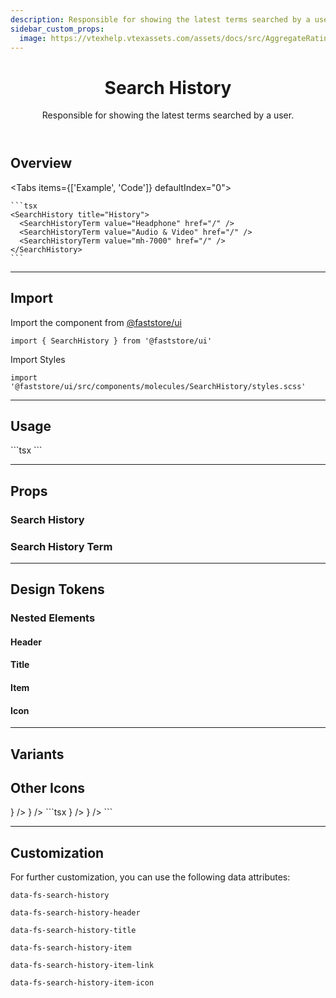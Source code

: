 ```yaml
---
description: Responsible for showing the latest terms searched by a user.
sidebar_custom_props:
  image: https://vtexhelp.vtexassets.com/assets/docs/src/AggregateRating___a8300916874f5a11de7633b7cabc12e9.png
---
```



<header>

# Search History

Responsible for showing the latest terms searched by a user.

</header>

## Overview

<Tabs items={['Example', 'Code']} defaultIndex="0">
  <Tab>
    <OverviewSection>
      <SearchHistory title="History">
        <SearchHistoryTerm value="Headphone" href="/" />
        <SearchHistoryTerm value="Audio & Video" href="/" />
        <SearchHistoryTerm value="mh-7000" href="/" />
      </SearchHistory>
    </OverviewSection>
  </Tab>
  <Tab>

    ```tsx
    <SearchHistory title="History">
      <SearchHistoryTerm value="Headphone" href="/" />
      <SearchHistoryTerm value="Audio & Video" href="/" />
      <SearchHistoryTerm value="mh-7000" href="/" />
    </SearchHistory>
    ```

  </Tab>
</Tabs>

---

## Import

Import the component from <a href="https://www.faststore.dev/reference/ui/get-started-faststore-ui">@faststore/ui</a>

```tsx
import { SearchHistory } from '@faststore/ui'
```

Import Styles

```tsx
import '@faststore/ui/src/components/molecules/SearchHistory/styles.scss'
```

---

## Usage

<OverviewSection>
  <SearchHistory title="History">
    <SearchHistoryTerm value="Headphone" href="/" />
    <SearchHistoryTerm value="Audio & Video" href="/" />
    <SearchHistoryTerm value="mh-7000" href="/" />
  </SearchHistory>
</OverviewSection>
```tsx
<SearchHistory title="History">
  <SearchHistoryTerm value="Headphone" href="/" />
  <SearchHistoryTerm value="Audio & Video" href="/" />
  <SearchHistoryTerm value="mh-7000" href="/" />
</SearchHistory>
```

---

## Props

### Search History

<PropsSection name="SearchHistory" />

### Search History Term

<PropsSection name="SearchHistoryTerm" />

---

## Design Tokens

<TokenTable>
  <TokenRow
    token="--fs-search-history-padding-top"
    value="var(--fs-spacing-2)"
  />
  <TokenRow
    token="--fs-search-history-padding-right"
    value="var(--fs-spacing-3)"
  />
  <TokenRow
    token="--fs-search-history-padding-bottom"
    value="var(--fs-search-history-padding-top)"
  />
  <TokenRow
    token="--fs-search-history-padding-left"
    value="var(--fs-search-history-padding-right)"
  />
  <TokenDivider />
  <TokenRow
    token="--fs-search-history-transition-property"
    value="var(--fs-transition-property)"
  />
  <TokenRow
    token="--fs-search-history-transition-function"
    value="var(--fs-transition-function)"
  />
  <TokenRow
    token="--fs-search-history-transition-timing"
    value="var(--fs-transition-timing)"
  />
</TokenTable>

### Nested Elements

#### Header

<TokenTable>
  <TokenRow
    token="--fs-search-history-header-padding-top"
    value="var(--fs-spacing-1)"
  />
  <TokenRow
    token="--fs-search-history-header-padding-bottom"
    value="var(--fs-search-history-header-padding-top)"
  />
</TokenTable>

#### Title

<TokenTable>
  <TokenRow
    token="--fs-search-history-title-size"
    value="var(--fs-text-size-lead)"
  />
  <TokenRow token="--fs-search-history-title-line-height" value="1.5" />
</TokenTable>

#### Item

<TokenTable>
  <TokenRow
    token="--fs-search-history-item-column-gap"
    value="var(--fs-spacing-1)"
  />
  <TokenRow
    token="--fs-search-history-item-text-size"
    value="var(--fs-text-size-2)"
  />
  <TokenRow token="--fs-search-history-item-line-height" value="1.25" />
  <TokenRow
    token="--fs-search-history-item-bkg-color-hover"
    value="var(--fs-color-tertiary-bkg-hover)"
    isColor
  />
</TokenTable>

#### Icon

<TokenTable>
  <TokenRow
    token="--fs-search-history-item-icon-color"
    value="var(--fs-color-neutral-4)"
    isColor
  />
  <TokenRow token="--fs-search-history-item-icon-size" value="1.125rem" />
</TokenTable>

---

## Variants

## Other Icons

<OverviewSection>
  <SearchHistory title="History">
    <SearchHistoryTerm value="Headphone" href="/" icon={<Star />} />
    <SearchHistoryTerm value="Audio & Video" href="/" icon={<Heart />} />
  </SearchHistory>
</OverviewSection>
```tsx
<SearchHistory title="History">
  <SearchHistoryTerm value="Headphone" href="/" icon={<Star />} />
  <SearchHistoryTerm value="Audio & Video" href="/" icon={<Heart />} />
</SearchHistory>
```

---

## Customization

For further customization, you can use the following data attributes:

`data-fs-search-history`

`data-fs-search-history-header`

`data-fs-search-history-title`

`data-fs-search-history-item`

`data-fs-search-history-item-link`

`data-fs-search-history-item-icon`
